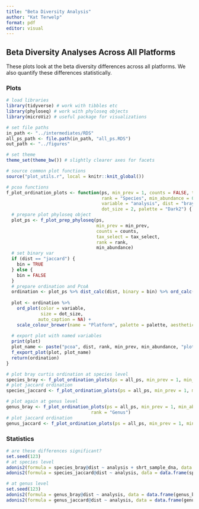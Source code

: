 ```yaml
---
title: "Beta Diversity Analysis"
author: "Kat Terwelp"
format: pdf
editor: visual
---
```


## Beta Diversity Analyses Across All Platforms

These plots look at the beta diversity differences across all platforms. We also quantify these differences statistically.

### Plots 

```r
# load libraries
library(tidyverse) # work with tibbles etc
library(phyloseq) # work with phyloseq objects
library(microViz) # useful package for visualizations

# set file paths
in_path <- "../intermediates/RDS"
all_ps_path <- file.path(in_path, "all_ps.RDS")
out_path <- "../figures"

# set theme 
theme_set(theme_bw()) # slightly clearer axes for facets

# source common plot functions
source("plot_utils.r", local = knitr::knit_global())

# pcoa functions
f_plot_ordination_plots <- function(ps, min_prev = 1, counts = FALSE, tax_select = 1:7, 
                                    rank = "Species", min_abundance = 0,
                                    variable = "analysis", dist = "bray",
                                    dot_size = 2, palette = "Dark2") {
  # prepare plot phyloseq object 
  plot_ps <- f_plot_prep_phyloseq(ps, 
                                  min_prev = min_prev, 
                                  counts = counts,
                                  tax_select = tax_select, 
                                  rank = rank,
                                  min_abundance)
  # set binary var
  if (dist == "jaccard") {
    bin = TRUE
  } else {
    bin = FALSE
  }
  # prepare ordination and PcoA
  ordination <- plot_ps %>% dist_calc(dist, binary = bin) %>% ord_calc("PCoA")
  
  plot <- ordination %>% 
    ord_plot(color = variable, 
             size = dot_size,
            auto_caption = NA) +
    scale_colour_brewer(name = "Platform", palette = palette, aesthetics = c("fill", "colour")) 
  
  # export plot with named variables 
  print(plot)
  plot_name <- paste("pcoa", dist, rank, min_prev, min_abundance, "plot.png", sep = "_")
  f_export_plot(plot, plot_name)
  return(ordination)
}
```

```r
# plot bray curtis ordination at species level 
species_bray <- f_plot_ordination_plots(ps = all_ps, min_prev = 1, min_abundance = 0, dist = "bray") 
# plot jaccard ordination
species_jaccard <- f_plot_ordination_plots(ps = all_ps, min_prev = 1, min_abundance = 0, dist = "jaccard") 

# plot again at genus level 
genus_bray <- f_plot_ordination_plots(ps = all_ps, min_prev = 1, min_abundance = 0, dist = "bray",
                                rank = "Genus") 
# plot jaccard ordination
genus_jaccard <- f_plot_ordination_plots(ps = all_ps, min_prev = 1, min_abundance = 0, dist = "jaccard", rank = "Genus") 
```

### Statistics

```r
# are these differences significant? 
set.seed(123)
# at species level 
adonis2(formula = species_bray@dist ~ analysis + shrt_sample_dna, data = data.frame(species_bray@sam_data), permutations = 9999)
adonis2(formula = species_jaccard@dist ~ analysis, data = data.frame(species_jaccard@sam_data), permutations = 9999)
```

```r
# at genus level 
set.seed(123)
adonis2(formula = genus_bray@dist ~ analysis, data = data.frame(genus_bray@sam_data), permutations = 9999)
adonis2(formula = genus_jaccard@dist ~ analysis, data = data.frame(genus_jaccard@sam_data), permutations = 9999)
```
